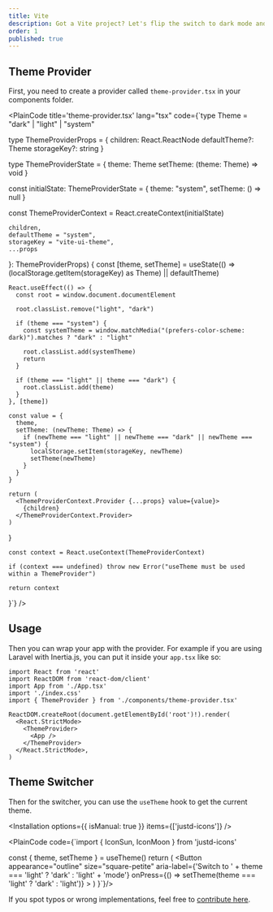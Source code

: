 ```yaml
---
title: Vite
description: Got a Vite project? Let's flip the switch to dark mode and get that cool, sleek look in a snap. Here’s how to do it.
order: 1
published: true
---
```


## Theme Provider
First, you need to create a provider called `theme-provider.tsx` in your components folder.

<PlainCode title='theme-provider.tsx' lang="tsx" code={`type Theme = "dark" | "light" | "system"

  type ThemeProviderProps = {
    children: React.ReactNode
    defaultTheme?: Theme
    storageKey?: string
  }

  type ThemeProviderState = {
    theme: Theme
    setTheme: (theme: Theme) => void
  }

  const initialState: ThemeProviderState = {
    theme: "system",
    setTheme: () => null
  }

  const ThemeProviderContext = React.createContext<ThemeProviderState>(initialState)

    children,
    defaultTheme = "system",
    storageKey = "vite-ui-theme",
    ...props
  }: ThemeProviderProps) {
    const [theme, setTheme] = useState<Theme>(() => (localStorage.getItem(storageKey) as Theme) || defaultTheme)

    React.useEffect(() => {
      const root = window.document.documentElement

      root.classList.remove("light", "dark")

      if (theme === "system") {
        const systemTheme = window.matchMedia("(prefers-color-scheme: dark)").matches ? "dark" : "light"

        root.classList.add(systemTheme)
        return
      }

      if (theme === "light" || theme === "dark") {
        root.classList.add(theme)
      }
    }, [theme])

    const value = {
      theme,
      setTheme: (newTheme: Theme) => {
        if (newTheme === "light" || newTheme === "dark" || newTheme === "system") {
          localStorage.setItem(storageKey, newTheme)
          setTheme(newTheme)
        }
      }
    }

    return (
      <ThemeProviderContext.Provider {...props} value={value}>
        {children}
      </ThemeProviderContext.Provider>
    )
  }

    const context = React.useContext(ThemeProviderContext)

    if (context === undefined) throw new Error("useTheme must be used within a ThemeProvider")

    return context
  }`} />


## Usage
Then you can wrap your app with the provider. For example if you are using Laravel with Inertia.js, you can put it inside your `app.tsx` like so:

```tsx {5} {9-11}
import React from 'react'
import ReactDOM from 'react-dom/client'
import App from './App.tsx'
import './index.css'
import { ThemeProvider } from './components/theme-provider.tsx'

ReactDOM.createRoot(document.getElementById('root')!).render(
  <React.StrictMode>
    <ThemeProvider>
      <App />
    </ThemeProvider>
  </React.StrictMode>,
)
```

## Theme Switcher

Then for the switcher, you can use the `useTheme` hook to get the current theme.

<Installation options={{ isManual: true }}  items={['justd-icons']} />

<PlainCode code={`import { IconSun, IconMoon } from 'justd-icons'

  const { theme, setTheme } = useTheme()
  return (
    <Button
      appearance="outline"
      size="square-petite"
      aria-label={'Switch to ' + theme === 'light' ? 'dark' : 'light' + 'mode'}
      onPress={() => setTheme(theme === 'light' ? 'dark' : 'light')}
    >
      <IconSun className="transition-all scale-100 rotate-0 dark:scale-0 dark:-rotate-90 h-[1.2rem] w-[1.2rem]" />
      <IconMoon className="absolute transition-all scale-0 rotate-90 dark:scale-100 dark:rotate-0 h-[1.2rem] w-[1.2rem]" />
    </Button>
    )
}`}/>

If you spot typos or wrong implementations, feel free to [contribute here](https://github.com/irsyadadl/d./blob/main/content/docs/dark-mode/vite.mdx).
